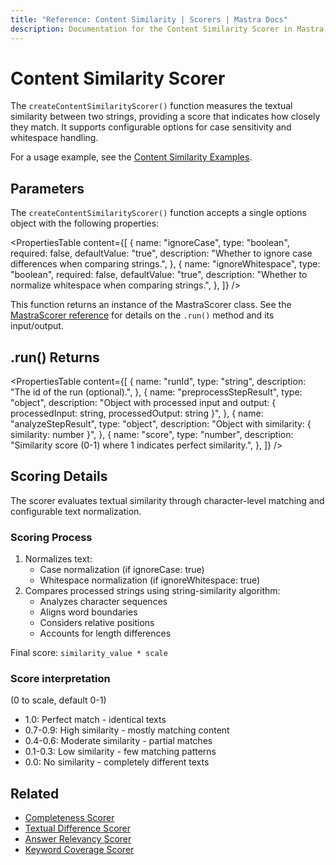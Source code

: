 ```yaml
---
title: "Reference: Content Similarity | Scorers | Mastra Docs"
description: Documentation for the Content Similarity Scorer in Mastra, which measures textual similarity between strings and provides a matching score.
---
```


# Content Similarity Scorer

The `createContentSimilarityScorer()` function measures the textual similarity between two strings, providing a score that indicates how closely they match. It supports configurable options for case sensitivity and whitespace handling.

For a usage example, see the [Content Similarity Examples](/examples/scorers/content-similarity).

## Parameters

The `createContentSimilarityScorer()` function accepts a single options object with the following properties:

<PropertiesTable
  content={[
    {
      name: "ignoreCase",
      type: "boolean",
      required: false,
      defaultValue: "true",
      description: "Whether to ignore case differences when comparing strings.",
    },
    {
      name: "ignoreWhitespace",
      type: "boolean",
      required: false,
      defaultValue: "true",
      description: "Whether to normalize whitespace when comparing strings.",
    },
  ]}
/>

This function returns an instance of the MastraScorer class. See the [MastraScorer reference](./@@mastra/cli/cli/cli-scorer) for details on the `.run()` method and its input/output.

## .run() Returns

<PropertiesTable
  content={[
    {
      name: "runId",
      type: "string",
      description: "The id of the run (optional).",
    },
    {
      name: "preprocessStepResult",
      type: "object",
      description: "Object with processed input and output: { processedInput: string, processedOutput: string }",
    },
    {
      name: "analyzeStepResult",
      type: "object",
      description: "Object with similarity: { similarity: number }",
    },
    {
      name: "score",
      type: "number",
      description: "Similarity score (0-1) where 1 indicates perfect similarity.",
    },
  ]}
/>

## Scoring Details

The scorer evaluates textual similarity through character-level matching and configurable text normalization.

### Scoring Process

1. Normalizes text:
   - Case normalization (if ignoreCase: true)
   - Whitespace normalization (if ignoreWhitespace: true)
2. Compares processed strings using string-similarity algorithm:
   - Analyzes character sequences
   - Aligns word boundaries
   - Considers relative positions
   - Accounts for length differences

Final score: `similarity_value * scale`

### Score interpretation

(0 to scale, default 0-1)

- 1.0: Perfect match - identical texts
- 0.7-0.9: High similarity - mostly matching content
- 0.4-0.6: Moderate similarity - partial matches
- 0.1-0.3: Low similarity - few matching patterns
- 0.0: No similarity - completely different texts

## Related

- [Completeness Scorer](./completeness)
- [Textual Difference Scorer](./textual-difference)
- [Answer Relevancy Scorer](./answer-relevancy)
- [Keyword Coverage Scorer](./keyword-coverage)